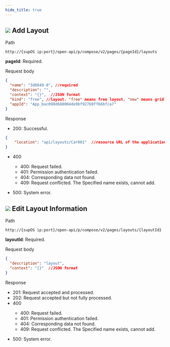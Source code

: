 ```yaml
---
hide_title: true
---
```


<div className='div'>
<div className='title'>

## ![](https://wordpressfreezonex.oss-accelerate.aliyuncs.com/openAPI/1.png) Add Layout


</div>
<div className='grid'>
<div className='leftCol'>Path</div>
<div className='rightCol'>

```
http://{supOS ip:port}/open-api/p/compose/v2/pages/{pageId}/layouts
```

**pageId**: Required.

</div>
<div className='leftCol'>Request body</div>
<div className='rightCol'>

```json
{
  "name": "3d8849-0", //required
  "description": "",
  "context": "{}",  //JSON format
  "kind": "free", //layout. "free" means free layout, "new" means grid layout
  "appId": "App_bac090d688004de9bf927b9ff66bfca7"
}
```

</div>
<div className='leftCol'>Response</div>
<div className='rightCol'>

- 200: Successful.

```json
{
    "location": "api/layouts/Car001"  //resource URL of the application instance
}
```
- 400

<ul>
<ul>
<li>400: Request failed.</li>
<li>401: Permission authentication failed.</li>
<li>404: Corresponding data not found.</li>
<li>409: Request conflicted. The Specified name exists, cannot add.</li>
</ul>
</ul>

- 500: System error.

</div>
</div>
</div>

<div className='div'>
<div className='title'>

## ![](https://wordpressfreezonex.oss-accelerate.aliyuncs.com/openAPI/2.png) Edit Layout Information


</div>
<div className='grid'>
<div className='leftCol'>Path</div>
<div className='rightCol'>

```
http://{supOS ip:port}/open-api/p/compose/v2/pages/layouts/{layoutId}
```

**layoutId**: Required.

</div>
<div className='leftCol'>Request body</div>
<div className='rightCol'>

```json
{
  "description": "layout",
  "context": "{}"  //JSON format
}
```

</div>
<div className='leftCol'>Response</div>
<div className='rightCol'>

- 201: Request accepted and processed.
- 202: Request accepted but not fully processed.
- 400

<ul>
<ul>
<li>400: Request failed.</li>
<li>401: Permission authentication failed.</li>
<li>404: Corresponding data not found.</li>
<li>409: Request conflicted. The Specified name exists, cannot add.</li>
</ul>
</ul>

- 500: System error.

</div>
</div>
</div>